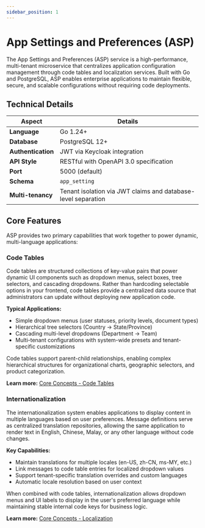 ```yaml
---
sidebar_position: 1
---
```


# App Settings and Preferences (ASP)

The App Settings and Preferences (ASP) service is a high-performance, multi-tenant microservice that centralizes application configuration management through code tables and localization services. Built with Go and PostgreSQL, ASP enables enterprise applications to maintain flexible, secure, and scalable configurations without requiring code deployments.

## Technical Details

| Aspect | Details |
|--------|---------|
| **Language** | Go 1.24+ |
| **Database** | PostgreSQL 12+ |
| **Authentication** | JWT via Keycloak integration |
| **API Style** | RESTful with OpenAPI 3.0 specification |
| **Port** | 5000 (default) |
| **Schema** | `app_setting` |
| **Multi-tenancy** | Tenant isolation via JWT claims and database-level separation |

## Core Features

ASP provides two primary capabilities that work together to power dynamic, multi-language applications:

### Code Tables

Code tables are structured collections of key-value pairs that power dynamic UI components such as dropdown menus, select boxes, tree selectors, and cascading dropdowns. Rather than hardcoding selectable options in your frontend, code tables provide a centralized data source that administrators can update without deploying new application code.

**Typical Applications:**
- Simple dropdown menus (user statuses, priority levels, document types)
- Hierarchical tree selectors (Country → State/Province)
- Cascading multi-level dropdowns (Department → Team)
- Multi-tenant configurations with system-wide presets and tenant-specific customizations

Code tables support parent-child relationships, enabling complex hierarchical structures for organizational charts, geographic selectors, and product categorization.

**Learn more:** [Core Concepts - Code Tables](../development/core_concepts.mdx#code-tables)

### Internationalization

The internationalization system enables applications to display content in multiple languages based on user preferences. Message definitions serve as centralized translation repositories, allowing the same application to render text in English, Chinese, Malay, or any other language without code changes.

**Key Capabilities:**
- Maintain translations for multiple locales (en-US, zh-CN, ms-MY, etc.)
- Link messages to code table entries for localized dropdown values
- Support tenant-specific translation overrides and custom languages
- Automatic locale resolution based on user context

When combined with code tables, internationalization allows dropdown menus and UI labels to display in the user's preferred language while maintaining stable internal code keys for business logic.

**Learn more:** [Core Concepts - Localization](../development/core_concepts.mdx#localization)

